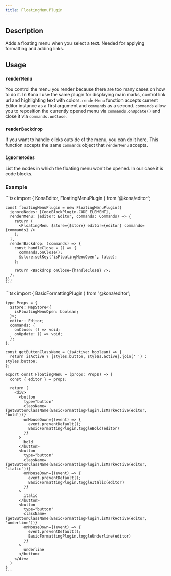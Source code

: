 ```yaml
---
title: FloatingMenuPlugin
---
```


## Description

Adds a floating menu when you select a text. Needed for applying formatting and adding links.

## Usage

### `renderMenu`
You control the menu you render because there are too many cases on how to do it. In Kona I use
the same plugin for displaying main marks, control link url and highlighting text with colors.
`renderMenu` function accepts current Editor instance as a first argument and `commands` as a second.
`commands` allow you to reposition the currently opened menu via `commands.onUpdate()` and close it
via `commands.onClose`.

### `renderBackdrop`
If you want to handle clicks outside of the menu, you can do it here.
This function accepts the same `commands` object that `renderMenu` accepts.

### `ignoreNodes`
List the nodes in which the floating menu won't be opened. In our case it is code blocks.

### Example
<Tabs>
  <Tab label="Editor.tsx">
    ```tsx
    import { KonaEditor, FloatingMenuPlugin } from '@kona/editor';

    const floatingMenuPlugin = new FloatingMenuPlugin({
      ignoreNodes: [CodeBlockPlugin.CODE_ELEMENT],
      renderMenu: (editor: Editor, commands: Commands) => {
        return (
          <FloatingMenu $store={$store} editor={editor} commands={commands} />
        );
      },
      renderBackdrop: (commands) => {
        const handleClose = () => {
          commands.onClose();
          $store.setKey('isFloatingMenuOpen', false);
        };

        return <Backdrop onClose={handleClose} />;
      },
    });
    ```
  </Tab>
  <Tab label="FloatingMenu.tsx">
    ```tsx
    import { BasicFormattingPlugin } from '@kona/editor';

    type Props = {
      $store: MapStore<{
        isFloatingMenuOpen: boolean;
      }>;
      editor: Editor;
      commands: {
        onClose: () => void;
        onUpdate: () => void;
      };
    };

    const getButtonClassName = (isActive: boolean) => {
      return isActive ? [styles.button, styles.active].join(' ') : styles.button;
    };

    export const FloatingMenu = (props: Props) => {
      const { editor } = props;

      return (
        <div>
          <button
            type="button"
            className={getButtonClassName(BasicFormattingPlugin.isMarkActive(editor, 'bold'))}
            onMouseDown={(event) => {
              event.preventDefault();
              BasicFormattingPlugin.toggleBold(editor)
            }}
          >
            bold
          </button>
          <button
            type="button"
            className={getButtonClassName(BasicFormattingPlugin.isMarkActive(editor, 'italic'))}
            onMouseDown={(event) => {
              event.preventDefault();
              BasicFormattingPlugin.toggleItalic(editor)
            }}
          >
            italic
          </button>
          <button
            type="button"
            className={getButtonClassName(BasicFormattingPlugin.isMarkActive(editor, 'underline'))}
            onMouseDown={(event) => {
              event.preventDefault();
              BasicFormattingPlugin.toggleUnderline(editor)
            }}
          >
            underline
          </button>
        </div>
      )
    }
    ```
  </Tab>
</Tabs>
